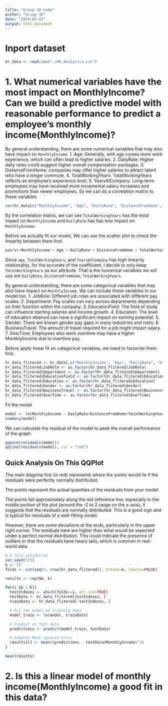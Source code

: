 ```yaml
---
title: "Group 10 Code"
author: "Group 10"
date: "2024-03-03"
output: html_document
---
```


# Inport dataset
```r
hr_data <- read.csv("./HR_Analytics.csv")
```

# 1. What numerical variables have the most impact on MonthlyIncome? Can we build a predictive model with reasonable performance to predict a employee's monthly income(MonthlyIncome)?

By general understanding, there are some numerical variables that may also have impact on `MonthlyIncome`.
1. Age: Generally, with age comes more work experience, which can often lead to higher salaries. 
2. DailyRate: Higher daily rates could suggest higher overall compensation packages.
3. DistanceFromHome: companies may offer higher salaries to attract talent who have a longer commute.
4. TotalWorkingYears: TotalWorkingYears reflects an employee's experience level. 
5. YearsAtCompany: Long-term employees may have received more incremental salary increases and promotions than newer employees.
So we can do a correlation matrix to these variables
```r
cor(hr_data[c("MonthlyIncome", "Age", "DailyRate", "DistanceFromHome", "TotalWorkingYears", "YearsAtCompany")])
```
By the correlation matrix, we can see `TotalWorkingYears` has the most impact on `MonthlyIncome` and `DailyRate` has has less impact on `MonthlyIncome`.

Before we actually fit our model, We can use the scatter plot to check the linearity between them first.
```r
pairs(~MonthlyIncome + Age + DailyRate + DistanceFromHome + TotalWorkingYears + YearsAtCompany, data = hr_data)
```
Since `age`, `TotalWorkingYears`, and `YearsAtCompany` has high linearity relationship, for the accurate of the coefficient, I decide to only keep `TotalWorkingYears` as our attribute. That is the numerical variables we will use are  `DailyRate`, `DistanceFromHome`, `TotalWorkingYears`.

By general understanding, there are some categorical variables that may also have impact on `MonthlyIncome`. We can include these variables in our model too.
1. JobRole: Different job roles are associated with different pay scales. 
2. Department: Pay scales can vary across departments depending on their function within the company. 
3. EducationField: The field of study can influence starting salaries and income growth. 
4. Education: The level of education attained can have a significant impact on earning potential. 
5. Gender: There are known gender pay gaps in many industries and roles.
6. BusinessTravel: The amount of travel required for a job might impact salary. 
7. OverTime: Employees who work overtime may have a higher MonthlyIncome due to overtime pay.

Before apply linear fit on categorical variables, we need to factorize them first.
```r
hr_data_flitered <- hr_data[,c("MonthlyIncome", "Age", "DailyRate", "DistanceFromHome", "TotalWorkingYears", "YearsAtCompany", "JobRole", "Department", "EducationField", "Education", "Gender", "BusinessTravel", "OverTime")]
hr_data_flitered$JobRole <- as.factor(hr_data_flitered$JobRole)
hr_data_flitered$Department <- as.factor(hr_data_flitered$Department)
hr_data_flitered$EducationField <- as.factor(hr_data_flitered$EducationField)
hr_data_flitered$Education <- as.factor(hr_data_flitered$Education)
hr_data_flitered$Gender <- as.factor(hr_data_flitered$Gender)
hr_data_flitered$BusinessTravel <- as.factor(hr_data_flitered$BusinessTravel)
hr_data_flitered$OverTime <- as.factor(hr_data_flitered$OverTime)
```

Fit the model
```r
model <- lm(MonthlyIncome ~ DailyRate+DistanceFromHome+TotalWorkingYears+JobRole+Department+EducationField+Education+Gender+BusinessTravel+OverTime, data=hr_data_flitered)
summary(model)
```

We can calculate the residual of the model to peek the overall performance of the graph.
```r
qqnorm(residuals(model))
qqline(residuals(model), col = "red")
```
## Quick Analysis On This QQPlot
The main diagonal line (in red) represents where the points would lie if the residuals were perfectly normally distributed.

The points represent the actual quantiles of the residuals from your model.

The points fall approximately along the red reference line, especially in the middle portion of the plot (around the -2 to 2 range on the x-axis), it suggests that the residuals are normally distributed. This is a good sign and is typical for residuals of a well-fitting model.

However, there are some deviations at the ends, particularly in the upper right corner. The residuals here are higher than what would be expected under a perfect normal distribution. This could indicate the presence of outliers or that the residuals have heavy tails, which is common in real-world data.

```r
# K-fold validation
set.seed(123)
k <- 10
folds <- cut(seq(1, nrow(hr_data_flitered)), breaks=k, labels=FALSE)

results <- rep(NA, k)

for(i in 1:k){
  testIndexes <- which(folds==i, arr.ind=TRUE)
  testData <- hr_data_flitered[testIndexes, ]
  trainData <- hr_data_flitered[-testIndexes, ]

  # Fit the model on training data
  model_train <- lm(model, trainData)

  # Predict on test data
  predictions <- predict(model_train, testData)

  # Compute Mean Squared Error
  results[i] <- mean((predictions - testData$MonthlyIncome)^2)
}

mean(results)
```



# 2. Is this a linear model of monthly income(MonthlyIncome) a good fit in this data?

